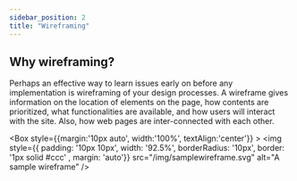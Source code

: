```yaml
---
sidebar_position: 2
title: "Wireframing"
---
```


## Why wireframing?

Perhaps an effective way to learn issues early on before any implementation is wireframing of your design processes. 
A wireframe gives information on the location of elements on the page, how contents are prioritized, what functionalities are available,
 and how users will interact with the site. Also, how web pages are inter-connected with each other.

<Box style={{margin:'10px auto', width:'100%', textAlign:'center'}} >
<img style={{ padding: '10px 10px', width: '92.5%', borderRadius: '10px', border: '1px solid #ccc' , margin: 'auto'}} 
src="/img/samplewireframe.svg" 
alt="A sample wireframe" />
</Box>